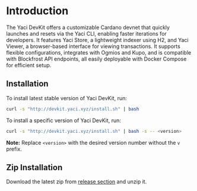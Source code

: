 # Introduction

The Yaci DevKit offers a customizable Cardano devnet that quickly launches and resets via the Yaci CLI, enabling faster
iterations for developers. It features Yaci Store, a lightweight indexer using H2, and Yaci Viewer, a browser-based interface
for viewing transactions. It supports flexible configurations, integrates with Ogmios and Kupo, and is compatible
with Blockfrost API endpoints, all easily deployable with Docker Compose for efficient setup.

## Installation

To install latest stable version of Yaci DevKit, run:

```bash
curl -s "http://devkit.yaci.xyz/install.sh" | bash
```

To install a specific version of Yaci DevKit, run:

```bash
curl -s "http://devkit.yaci.xyz/install.sh" | bash -s -- <version>
```

**Note:** Replace `<version>` with the desired version number without the `v` prefix.

## Zip Installation

Download the latest zip from [release section](https://github.com/bloxbean/yaci-devkit/releases) and unzip it.


